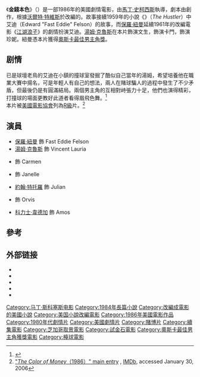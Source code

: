 {{noteTA
|G1=Show
}}
{{Infobox Film
  | name = 金錢本色
  | original_name = {{lang|en|''The Color of Money''}}
  | image = The Color of Money.jpg
  | caption = 電影海報
  | director = [[馬丁·史柯西斯|馬丁·史柯西斯]]
  | producer = Irving Axelrad<br />{{link-en|芭芭拉·狄·芬娜|Barbara De Fina}}
  | writer = {{link-en|理察·普萊斯|Richard Price (writer)}}
  | based_on = 《{{link-en|金錢本色 (小說)|The Color of Money (novel)|金錢本色}}》<br />''The Color of Money''<br />作者：[[沃爾特·特維斯|沃爾特·特維斯]]
  | starring = [[保羅·紐曼|保羅·紐曼]]<br />[[湯姆·克魯斯|湯姆·克魯斯]]<br />{{link-en|瑪麗·伊莉莎白·瑪斯楚湯妮奧|Mary Elizabeth Mastrantonio}}<br />{{link-en|海倫·薛佛|Helen Shaver}}
  | music = {{link-en|羅比·羅布森|Robbie Robertson}}
  | cinematography = {{link-en|邁克·巴爾豪斯|Michael Ballhaus}}
  | editing = {{link-en|茜瑪·舒梅克|Thelma Schoonmaker}}
  | distributor = [[正金石影業|正金石影業]]
  | released = {{flagicon|USA}} 1986年11月17日
  | runtime = 120分鐘
  | country = {{USA}}
  | language = [[英語|英語]]
  | budget = 	$1,450萬美元
  | gross = 	$5,230萬美元
  | imdb_id = 0090863
}}

《'''金錢本色'''》（{{lang-en|''The Color of Money''}}）是一部1986年的美國劇情電影，由[[馬丁·史柯西斯|馬丁·史柯西斯]]執導，劇本由{{link-en|理察·普萊斯|Richard Price (writer)}}創作，根據[[沃爾特·特維斯|沃爾特·特維斯]]於{{link-en|金錢本色 (小說)|The Color of Money (novel)|1984年出版的同名小說}}改編的。故事接續1959年的小說《{{link-en|江湖浪子 (書籍)|The Hustler (novel)|江湖浪子}}》（''The Hustler''）中艾迪（Edward "Fast Eddie" Felson）的故事，而[[保羅·紐曼|保羅·紐曼]]延續1961年的改編電影《[[江湖浪子_(電影)|江湖浪子]]》的劇情扮演艾迪。[[湯姆·克魯斯|湯姆·克魯斯]]在本片飾演文生，{{link-en|瑪麗·伊莉莎白·瑪斯楚湯妮奧|Mary Elizabeth Mastrantonio}}飾演卡門，{{link-en|海倫·薛佛|Helen Shaver}}飾演珍妮。紐曼憑本片獲得[[奧斯卡最佳男主角獎|奧斯卡最佳男主角獎]]。

==剧情==
已是球壇老鳥的艾迪在小鎮的撞球室發掘了酷似自己當年的湯姆，希望培養他在職業大賽中揚名，可是年輕人有自己的想法，兩人在賭球騙人的過程中發生了不少矛盾，但最後仍是有圓滿結局。兩個男主角的互相對峙張力十足，他們也演得精彩，打撞球的場面更教好此道者看得眉飛色舞。<ref>{{cite web|title=金錢本色  The Color of Money|url=http://app2.atmovies.com.tw/film/filmdataApp2.cfm?filmid=fCone0411454&fr=blade05|date=2017-03-16|agency=開眼電影網|accessdate=2017-03-16|archive-date=2017-03-16|archive-url=https://web.archive.org/web/20170316205514/http://app2.atmovies.com.tw/film/filmdataApp2.cfm?filmid=fCone0411454&fr=blade05|dead-url=no}}</ref><br />

本片被[[美國電影協會|美國電影協會]]列為[[美国电影分级制度#美國電影協會電影分級|R級]]片。<ref name="imdbTCoMmain">[http://www.imdb.com/title/tt0090863/ "''The Color of Money''（1986）" main entry] {{Wayback|url=http://www.imdb.com/title/tt0090863/ |date=20080308191330 }}, [[Internet_Movie_Database|IMDb]], accessed January 30, 2006</ref>

== 演員 ==
* [[保羅·紐曼|保羅·紐曼]] 飾 Fast Eddie Felson
* [[湯姆·克魯斯|湯姆·克魯斯]] 飾 Vincent Lauria
* {{link-en|瑪麗·伊莉莎白·瑪斯楚湯妮奧|Mary Elizabeth Mastrantonio}} 飾 Carmen
* {{link-en|海倫·薛佛|Helen Shaver}} 飾 Janelle
* [[約翰·特托羅|約翰·特托羅]] 飾 Julian
* {{link-en|比爾·科布斯|Bill Cobbs}} 飾 Orvis
* [[科力士·韋德加|科力士·韋德加]] 飾 Amos

== 參考 ==
{{reflist}}

== 外部链接 ==
* {{imdb title|0090863}}
* {{Allmovie title|10310}}
* {{douban|1297692}}
* {{rotten-tomatoes|color_of_money}}
* {{mojo title|colorofmoney}}

{{Martin Scorsese}}
{{DEFAULTSORT:Color of Money,The}}
[[Category:马丁·斯科塞斯电影|Category:马丁·斯科塞斯电影]]
[[Category:1984年長篇小說|Category:1984年長篇小說]]
[[Category:改編成電影的美國小說|Category:改編成電影的美國小說]]
[[Category:美国小說改編電影|Category:美国小說改編電影]]
[[Category:1986年美國電影作品|Category:1986年美國電影作品]]
[[Category:1980年代劇情片|Category:1980年代劇情片]]
[[Category:美國劇情片|Category:美國劇情片]]
[[Category:賭博片|Category:賭博片]]
[[Category:續集電影|Category:續集電影]]
[[Category:芝加哥取景電影|Category:芝加哥取景電影]]
[[Category:試金石電影|Category:試金石電影]]
[[Category:奧斯卡最佳男主角獲獎電影|Category:奧斯卡最佳男主角獲獎電影]]
[[Category:檯球電影|Category:檯球電影]]